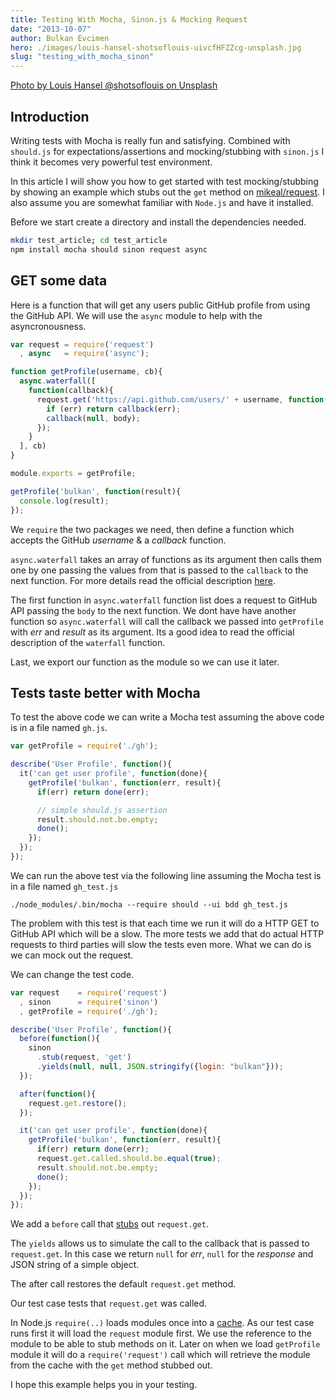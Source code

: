 ```yaml
---
title: Testing With Mocha, Sinon.js & Mocking Request
date: "2013-10-07"
author: Bulkan Evcimen
hero: ./images/louis-hansel-shotsoflouis-uivcfHFZZcg-unsplash.jpg
slug: "testing_with_mocha_sinon"
---
```


[Photo by Louis Hansel @shotsoflouis on Unsplash](https://unsplash.com/photos/uivcfHFZZcg)

Introduction
------------

Writing tests with Mocha is really fun and satisfying. Combined with `should.js` for expectations/assertions and mocking/stubbing with `sinon.js` I think it becomes very powerful test environment.

In this article I will show you how to get started with test mocking/stubbing by showing an example which stubs out the `get` method on [mikeal/request](https://github.com/mikeal/request). I also
assume you are somewhat familiar with `Node.js` and have it installed.

Before we start create a directory and install the dependencies needed.


```bash
mkdir test_article; cd test_article
npm install mocha should sinon request async
```


GET some data
-------------


Here is a function that will get any users public GitHub profile from using the GitHub API. We will use the `async` module to help with the asyncronousness.


```javascript
var request = require('request')
  , async   = require('async');

function getProfile(username, cb){
  async.waterfall([
    function(callback){
      request.get('https://api.github.com/users/' + username, function(err, response, body){
        if (err) return callback(err);
        callback(null, body);
      });
    }
  ], cb)
}

module.exports = getProfile;

getProfile('bulkan', function(result){
  console.log(result);
});
```

We `require` the two packages we need, then define a function which accepts the GitHub _username_ & a _callback_ function.

`async.waterfall` takes an array of functions as its argument then calls them one by one passing the values from that is passed to the `callback` to the next function. For more details read the official description [here](https://github.com/caolan/async#waterfall).

The first function in `async.waterfall` function list does a request to GitHub API passing the `body` to the next function. We dont have have another function so `async.waterfall` will call the callback we passed into
`getProfile` with _err_ and _result_ as its argument. Its a good idea to read the official description of the `waterfall` function.

Last, we export our function as the module so we can use it later.

Tests taste better with Mocha
-----------------------------

To test the above code we can write a Mocha test assuming the above code is in a file named `gh.js`.


```javascript
var getProfile = require('./gh');

describe('User Profile', function(){
  it('can get user profile', function(done){
    getProfile('bulkan', function(err, result){
      if(err) return done(err);

      // simple should.js assertion
      result.should.not.be.empty;
      done();
    });
  });
});
```

We can run the above test via the following line assuming the Mocha test is in a file named `gh_test.js`

`./node_modules/.bin/mocha --require should --ui bdd gh_test.js`

The problem with this test is that each time we run it will do a HTTP GET to GitHub API which will be a slow. The more tests we add that do actual
HTTP requests to third parties will slow the tests even more.  What we can do is we can mock out the request.  


We can change the test code.


```javascript
var request    = require('request')
  , sinon      = require('sinon')
  , getProfile = require('./gh');

describe('User Profile', function(){
  before(function(){
    sinon
      .stub(request, 'get')
      .yields(null, null, JSON.stringify({login: "bulkan"}));
  });

  after(function(){
    request.get.restore();
  });

  it('can get user profile', function(done){
    getProfile('bulkan', function(err, result){
      if(err) return done(err);
      request.get.called.should.be.equal(true);
      result.should.not.be.empty;
      done();
    });
  });
});
```

We add a `before` call that [stubs](https://sinonjs.org/docs/#stubs) out `request.get`.

The `yields` allows us to simulate the call to the callback that is passed to `request.get`. In this case
we return `null` for _err_, `null` for the _response_ and JSON string of a simple object.

The after call restores the default `request.get` method.

Our test case tests that `request.get` was called.

In Node.js `require(..)` loads modules once into a [cache](https://nodejs.org/api/modules.html#modules_caching). As our test case runs first it will load the `request` module first. We use the
reference to the module to be able to stub methods on it. Later on when we load `getProfile` module it will do a `require('request')` call which will retrieve the module from the cache with
the `get` method stubbed out.

I hope this example helps you in your testing.
